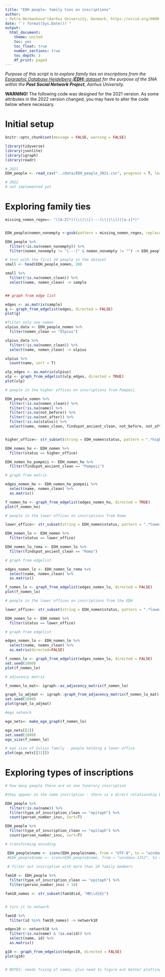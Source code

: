 ```yaml
---
title: "EDH people: family ties on inscriptions"
author: 
- Petra Hermankova^[Aarhus University, Denmark, https://orcid.org/0000-0002-6349-0540]
date: "`r format(Sys.Date())`"
output:
  html_document:
    theme: united
    toc: yes
    toc_float: true
    number_sections: true
    toc_depth: 3
    df_print: paged
---
```


_Purpose of this script is to explore family ties on inscriptions from the [Epigraphic Database Heidelberg (**EDH**) dataset](https://zenodo.org/record/4888168/)  for the purpose of the SNA within the **Past Social Network Project**, Aarhus University._


**WARNING!** The following code was designed for the 2021 version. As some attributes in the 2022 version changed, you may have to alter the code below where necessary.


# Initial setup

```r

knitr::opts_chunk$set(message = FALSE, warning = FALSE)

library(tidyverse)
library(jsonlite)
library(igraph)
library(readr)
```


```r
# 2021
EDH_people <- read_csv("../data/EDH_people_2021.csv", progress = T, locale = readr::locale(encoding = "UTF-8"))

# 2022
# not implemented yet
```


# Exploring family ties


```r

missing_nomen_regex<- "([A-Z]*)(\\(|\\[)---(\\)|\\])([a-z]*)"


EDH_people$nomen_nonempty <-gsub(pattern = missing_nomen_regex, replacement = "", x= EDH_people$nomen_clean, perl=TRUE)

EDH_people %>% 
  filter(!is.na(nomen_nonempty)) %>% 
  filter(nomen_nonempty != "[---]" & nomen_nonempty != "") -> EDH_people_nomen
```


```r
# test with the first 20 people in the dataset
small <- head(EDH_people_nomen, 20)

small %>% 
  filter(!is.na(nomen_clean)) %>% 
  select(name, nomen_clean) -> sample


## graph from edge list

edges <- as.matrix(sample)
g <- graph_from_edgelist(edges, directed = FALSE)
plot(g)
```
```r
#filter only one nomen
ulpius_data <- EDH_people_nomen %>% 
  filter(nomen_clean == "Ulpius")

ulpius_data %>% 
  filter(!is.na(nomen_clean)) %>% 
  select(name, nomen_clean) -> ulpius

ulpius %>% 
  count(name, sort = T)

ulp_edges <- as.matrix(ulpius)
ulp <- graph_from_edgelist(ulp_edges, directed = TRUE)
plot(ulp)
```



```r
# people in the higher offices on inscriptions from Pompeii 

EDH_people_nomen %>% 
  filter(!is.na(nomen_clean)) %>% 
  filter(!is.na(name)) %>% 
  filter(!is.na(not_before)) %>%
  filter(!is.na(not_after)) %>%
  filter(!is.na(status)) %>%
  select(name, nomen_clean, findspot_ancient_clean, not_before, not_after, status, province_label_clean) -> EDH_nomen


higher_office<- str_subset(string = EDH_nomen$status, pattern = ".*higher*")

EDH_nomen_ho <- EDH_nomen %>% 
  filter(status == higher_office) 

EDH_nomen_ho_pompeii <- EDH_nomen_ho %>% 
  filter(findspot_ancient_clean == "Pompeii") 

# graph from matrix

edges_nomen_ho <- EDH_nomen_ho_pompeii %>% 
  select(name, nomen_clean) %>% 
  as.matrix()

f_nomen_ho <- graph_from_edgelist(edges_nomen_ho, directed = TRUE)
plot(f_nomen_ho)
```

```r
# people in the lower offices on inscriptions from Rome

lower_office<- str_subset(string = EDH_nomen$status, pattern = ".*lower*")

EDH_nomen_lo <- EDH_nomen %>% 
  filter(status == lower_office) 

EDH_nomen_lo_roma <- EDH_nomen_lo %>% 
  filter(findspot_ancient_clean == "Roma") 

# graph from edgelist

edges_nomen_lo <- EDH_nomen_lo_roma %>% 
  select(name, nomen_clean) %>% 
  as.matrix()

f_nomen_lo <- graph_from_edgelist(edges_nomen_lo, directed = FALSE)
plot(f_nomen_lo)

```

```r
# people in the lower offices on inscriptions from the EDH

lower_office<- str_subset(string = EDH_nomen$status, pattern = ".*lower*")

EDH_nomen_lo <- EDH_nomen %>% 
  filter(status == lower_office) 

# graph from edgelist

edges_nomen_lo <- EDH_nomen_lo %>% 
  select(name, nomen_clean) %>% 
  as.matrix(directed=FALSE)

f_nomen_lo <- graph_from_edgelist(edges_nomen_lo, directed = FALSE)
set.seed(1000)
plot(f_nomen_lo)
```

```r
# adjacency matrix

f_nomen_lo_mat<- igraph::as_adjacency_matrix(f_nomen_lo)

graph_lo_adjmat <- igraph::graph_from_adjacency_matrix(f_nomen_lo_mat)
set.seed(1000)
plot(graph_lo_adjmat)
```
```r
#ego network

ego_nets<- make_ego_graph(f_nomen_lo)

ego_nets[[2]]
set.seed(1000)
ego_size(f_nomen_lo)

# ego size of Iulius family - people holding a lower office
plot(ego_nets[[31]])

```


# Exploring types of inscriptions

```r
# how many people there are on one funerary inscription

#they appear on the same inscription - there is a direct relationship between them

EDH_people %>% 
  filter(!is.na(name)) %>% 
  filter(type_of_inscription_clean == "epitaph") %>% 
  count(person_number_insc, sort=T)
```

```r
EDH_people %>% 
  filter(type_of_inscription_clean == "epitaph") %>% 
  count(person_number_insc, sort=T)

# transforming encoding

 EDH_people$name <- iconv(EDH_people$name, from = "UTF-8", to = "windows-1252")
 #EDH_people$name <- iconv(EDH_people$name, from = "windows-1252", to = "UTF-8")

 # filter out inscription with more than 10 family members
 
fam10 <- EDH_people %>% 
  filter(type_of_inscription_clean == "epitaph") %>% 
  filter(person_number_insc > 10)

fam10_names <- str_subset(fam10$id, "HD\\d{6}")


# turn it to network 

fam10 %>% 
  filter(id %in% fam10_names) -> network10

edges10 <- network10 %>% 
  filter(!is.na(name) & !is.na(id)) %>% 
  select(name, id) %>% 
  as.matrix()

g10 <- graph_from_edgelist(edges10, directed = FALSE)
plot(g10)


# NOTES: needs fixing of names, plus need to figure out better plotting, 

```
